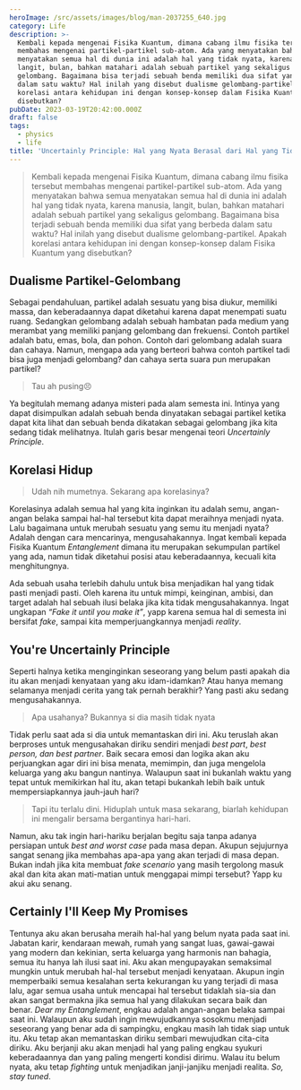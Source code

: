```yaml
---
heroImage: /src/assets/images/blog/man-2037255_640.jpg
category: Life
description: >-
  Kembali kepada mengenai Fisika Kuantum, dimana cabang ilmu fisika tersebut
  membahas mengenai partikel-partikel sub-atom. Ada yang menyatakan bahwa semua
  menyatakan semua hal di dunia ini adalah hal yang tidak nyata, karena manusia,
  langit, bulan, bahkan matahari adalah sebuah partikel yang sekaligus
  gelombang. Bagaimana bisa terjadi sebuah benda memiliki dua sifat yang berbeda
  dalam satu waktu? Hal inilah yang disebut dualisme gelombang-partikel. Apakah
  korelasi antara kehidupan ini dengan konsep-konsep dalam Fisika Kuantum yang
  disebutkan?
pubDate: 2023-03-19T20:42:00.000Z
draft: false
tags:
  - physics
  - life
title: 'Uncertainly Principle: Hal yang Nyata Berasal dari Hal yang Tidak Nyata'
---
```


> Kembali kepada mengenai Fisika Kuantum, dimana cabang ilmu fisika tersebut membahas mengenai partikel-partikel sub-atom. Ada yang menyatakan bahwa semua menyatakan semua hal di dunia ini adalah hal yang tidak nyata, karena manusia, langit, bulan, bahkan matahari adalah sebuah partikel yang sekaligus gelombang. Bagaimana bisa terjadi sebuah benda memiliki dua sifat yang berbeda dalam satu waktu? Hal inilah yang disebut dualisme gelombang-partikel. Apakah korelasi antara kehidupan ini dengan konsep-konsep dalam Fisika Kuantum yang disebutkan?

## Dualisme Partikel-Gelombang

Sebagai pendahuluan, partikel adalah sesuatu yang bisa diukur, memiliki massa, dan keberadaannya dapat diketahui karena dapat menempati
suatu ruang. Sedangkan gelombang adalah sebuah hambatan pada medium yang merambat yang memiliki panjang gelombang dan frekuensi. Contoh
partikel adalah batu, emas, bola, dan pohon. Contoh dari gelombang adalah suara dan cahaya. Namun, mengapa ada yang berteori bahwa contoh
partikel tadi bisa juga menjadi gelombang? dan cahaya serta suara pun merupakan partikel?

> Tau ah pusing😣

Ya begitulah memang adanya misteri pada alam semesta ini. Intinya yang dapat disimpulkan adalah sebuah benda dinyatakan sebagai partikel
ketika dapat kita lihat dan sebuah benda dikatakan sebagai gelombang jika kita sedang tidak melihatnya. Itulah garis besar mengenai teori
*Uncertainly Principle*.

## Korelasi Hidup

> Udah nih mumetnya. Sekarang apa korelasinya?

Korelasinya adalah semua hal yang kita inginkan itu adalah semu, angan-angan belaka sampai hal-hal tersebut kita dapat meraihnya menjadi
nyata. Lalu bagaimana untuk merubah sesuatu yang semu itu menjadi nyata? Adalah dengan cara mencarinya, mengusahakannya.
Ingat kembali kepada Fisika Kuantum *Entanglement* dimana itu merupakan sekumpulan partikel yang ada, namun tidak diketahui posisi atau
keberadaannya, kecuali kita menghitungnya.

Ada sebuah usaha terlebih dahulu untuk bisa menjadikan hal yang tidak pasti menjadi pasti. Oleh karena itu untuk mimpi, keinginan, ambisi,
dan target adalah hal sebuah ilusi belaka jika kita tidak mengusahakannya. Ingat ungkapan *“Fake it until you make it”*, yapp karena semua
hal di semesta ini bersifat *fake*, sampai kita memperjuangkannya menjadi *reality*.

## You're Uncertainly Principle

Seperti halnya ketika menginginkan seseorang yang belum pasti apakah dia itu akan menjadi kenyataan yang aku idam-idamkan?
Atau hanya memang selamanya menjadi cerita yang tak pernah berakhir? Yang pasti aku sedang mengusahakannya.

> Apa usahanya? Bukannya si dia masih tidak nyata

Tidak perlu saat ada si dia untuk memantaskan diri ini. Aku teruslah akan berproses untuk mengusahakan diriku sendiri menjadi *best part*,
*best person, dan best partner*. Baik secara emosi dan logika akan aku perjuangkan agar diri ini bisa menata, memimpin, dan juga
mengelola keluarga yang aku bangun nantinya. Walaupun saat ini bukanlah waktu yang tepat untuk memikirkan hal itu, akan tetapi bukankah
lebih baik untuk mempersiapkannya jauh-jauh hari?

> Tapi itu terlalu dini. Hiduplah untuk masa sekarang, biarlah kehidupan ini mengalir bersama bergantinya hari-hari.

Namun, aku tak ingin hari-hariku berjalan begitu saja tanpa adanya persiapan untuk *best and worst case* pada masa depan. Akupun
sejujurnya sangat senang jika membahas apa-apa yang akan terjadi di masa depan. Bukan indah jika kita membuat *fake scenario* yang
masih tergolong masuk akal dan kita akan mati-matian untuk menggapai mimpi tersebut? Yapp ku akui aku senang.

## Certainly I'll Keep My Promises

Tentunya aku akan berusaha meraih hal-hal yang belum nyata pada saat ini. Jabatan karir, kendaraan mewah, rumah yang sangat luas,
gawai-gawai yang modern dan kekinian, serta keluarga yang harmonis nan bahagia, semua itu hanya lah ilusi saat ini. Aku akan mengupayakan
semaksimal mungkin untuk merubah hal-hal tersebut menjadi kenyataan. Akupun ingin memperbaiki semua kesalahan serta kekurangan ku yang
terjadi di masa lalu, agar semua usaha untuk mencapai hal tersebut tidaklah sia-sia dan akan sangat bermakna jika semua hal yang dilakukan
secara baik dan benar. *Dear my Entanglement*, engkau adalah angan-angan belaka sampai saat ini. Walaupun aku sudah ingin mewujudkannya
sosokmu menjadi seseorang yang benar ada di sampingku, engkau masih lah tidak siap untuk itu. Aku tetap akan memantaskan diriku sembari
mewujudkan cita-cita diriku. Aku berjanji aku akan menjadi hal yang paling engkau syukuri keberadaannya dan yang paling mengerti kondisi
dirimu. Walau itu belum nyata, aku tetap *fighting* untuk menjadikan janji-janjiku menjadi realita. *So, stay tuned*.
